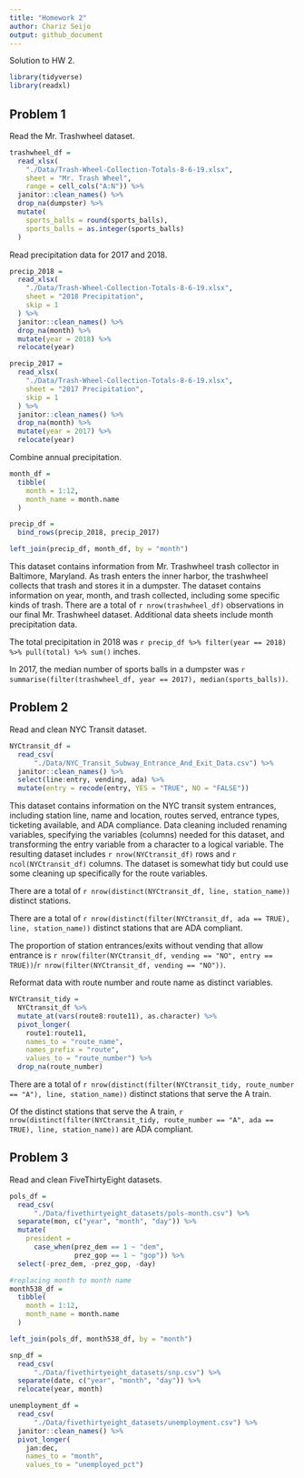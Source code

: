 ```yaml
---
title: "Homework 2"
author: Chariz Seijo
output: github_document
---
```


Solution to HW 2. 

```r
library(tidyverse)
library(readxl)
```

## Problem 1

Read the Mr. Trashwheel dataset.

```r
trashwheel_df =
  read_xlsx(
    "./Data/Trash-Wheel-Collection-Totals-8-6-19.xlsx",
    sheet = "Mr. Trash Wheel",
    range = cell_cols("A:N")) %>%
  janitor::clean_names() %>%
  drop_na(dumpster) %>%
  mutate(
    sports_balls = round(sports_balls),
    sports_balls = as.integer(sports_balls)
  )
```

Read precipitation data for 2017 and 2018.

```r
precip_2018 = 
  read_xlsx(
    "./Data/Trash-Wheel-Collection-Totals-8-6-19.xlsx",
    sheet = "2018 Precipitation",
    skip = 1
  ) %>%
  janitor::clean_names() %>%
  drop_na(month) %>%
  mutate(year = 2018) %>%
  relocate(year)

precip_2017 = 
  read_xlsx(
    "./Data/Trash-Wheel-Collection-Totals-8-6-19.xlsx",
    sheet = "2017 Precipitation",
    skip = 1
  ) %>%
  janitor::clean_names() %>%
  drop_na(month) %>%
  mutate(year = 2017) %>%
  relocate(year)
```

Combine annual precipitation.

```r
month_df =
  tibble(
    month = 1:12,
    month_name = month.name
  )

precip_df = 
  bind_rows(precip_2018, precip_2017)

left_join(precip_df, month_df, by = "month")
```


This dataset contains information from Mr. Trashwheel trash collector in Baltimore, Maryland. As trash enters the inner harbor, the trashwheel collects that trash and stores it in a dumpster. The dataset contains information on year, month, and trash collected, including some specific kinds of trash. There are a total of `r nrow(trashwheel_df)` observations in our final Mr. Trashwheel dataset. Additional data sheets include month precipitation data. 

The total precipitation in 2018 was `r precip_df %>% filter(year == 2018) %>% pull(total) %>% sum()` inches.

In 2017, the median number of sports balls in a dumpster was `r summarise(filter(trashwheel_df, year == 2017), median(sports_balls))`.

## Problem 2

Read and clean NYC Transit dataset.

```r
NYCtransit_df =
  read_csv(
      "./Data/NYC_Transit_Subway_Entrance_And_Exit_Data.csv") %>%
  janitor::clean_names() %>%
  select(line:entry, vending, ada) %>%
  mutate(entry = recode(entry, YES = "TRUE", NO = "FALSE"))
```

This dataset contains information on the NYC transit system entrances, including station line, name and location, routes served, entrance types, ticketing available, and ADA compliance. Data cleaning included renaming variables, specifying the variables (columns) needed for this dataset, and transforming the entry variable from a character to a logical variable. The resulting dataset includes `r nrow(NYCtransit_df)` rows and `r ncol(NYCtransit_df)` columns. The dataset is somewhat tidy but could use some cleaning up specifically for the route variables.

There are a total of `r nrow(distinct(NYCtransit_df, line, station_name))` distinct stations.

There are a total of `r nrow(distinct(filter(NYCtransit_df, ada == TRUE), line, station_name))` distinct stations that are ADA compliant.

The proportion of station entrances/exits without vending that allow entrance is `r nrow(filter(NYCtransit_df, vending == "NO", entry == TRUE))`/`r nrow(filter(NYCtransit_df, vending == "NO"))`. 

Reformat data with route number and route name as distinct variables.

```r
NYCtransit_tidy = 
  NYCtransit_df %>%
  mutate_at(vars(route8:route11), as.character) %>% 
  pivot_longer(
    route1:route11,
    names_to = "route_name",
    names_prefix = "route",
    values_to = "route_number") %>% 
  drop_na(route_number)
```

There are a total of `r nrow(distinct(filter(NYCtransit_tidy, route_number == "A"), line, station_name))` distinct stations that serve the A train.

Of the distinct stations that serve the A train, `r nrow(distinct(filter(NYCtransit_tidy, route_number == "A", ada == TRUE), line, station_name))` are ADA compliant.

## Problem 3

Read and clean FiveThirtyEight datasets.

```r
pols_df =
  read_csv(
      "./Data/fivethirtyeight_datasets/pols-month.csv") %>%
  separate(mon, c("year", "month", "day")) %>% 
  mutate(
    president = 
      case_when(prez_dem == 1 ~ "dem",
                prez_gop == 1 ~ "gop")) %>% 
  select(-prez_dem, -prez_gop, -day)

#replacing month to month name
month538_df =
  tibble(
    month = 1:12,
    month_name = month.name
  )

left_join(pols_df, month538_df, by = "month")

snp_df =
  read_csv(
      "./Data/fivethirtyeight_datasets/snp.csv") %>%
  separate(date, c("year", "month", "day")) %>% 
  relocate(year, month)

unemployment_df =
  read_csv(
      "./Data/fivethirtyeight_datasets/unemployment.csv") %>%
  janitor::clean_names() %>%
  pivot_longer(
    jan:dec,
    names_to = "month",
    values_to = "unemployed_pct") 
```
 
